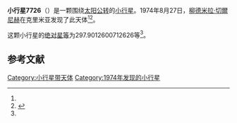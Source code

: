 {{Infobox planet
| bgcolour = #FFFFC0
| name = 7726 Olegbykov
| symbol = 
| image = 
| caption = 
| discovery = yes
| discovery_ref = 
| discoverer = [[柳德米拉·切爾尼赫|柳德米拉·切爾尼赫]]
| discovery_site = [[克里米亚|克里米亚]] 
| discovered = 1974年8月27日
| designations = yes
| mp_name = 
| named_after = 
| alt_names = 1974 QM2/ 1957 QL / 1974 RT / 1984 QH
| mp_category = [[主带小行星|主带小行星]]
| orbit_ref = <ref name="a">[http://ssd.jpl.nasa.gov/sbdb.cgi?sstr=7726 7726 Olegbykov] {{Wayback|url=http://ssd.jpl.nasa.gov/sbdb.cgi?sstr=7726 |date=20201124025309 }}，小行星數據庫瀏覽器（JPL Small-Body Database Browser）－[[美国国家航空航天局|美国国家航空航天局]]喷气推进实验室</ref>
| epoch = 2456400.5 (2013年4月18日更新)
| aphelion = {{convert|2.652700740746404|AU|km|3|abbr=on|lk=out}}
| perihelion = {{convert|1.841334946075689|AU|km|3|abbr=on}}
| semimajor = {{convert|2.247017843411046|AU|km|3|abbr=on}}
| eccentricity = 0.180542802
| period = 1230.292024 [[日|日]]<br />3.37[[儒略年|儒略年]]
| avg_speed = 
| inclination = 5.86134441162178
| asc_node = 341.5823118448961
| mean_anomaly = 
| arg_peri = 297.9012600712626
| satellites = 
| physical_characteristics = yes
| dimensions = 
| mass = 
| density = 
| surface_grav = 
| escape_velocity = 
| sidereal_day = 
| axial_tilt = 
| pole_ecliptic_lat = 
| pole_ecliptic_lon = 
| albedo = 
| temperatures= 
| temp_name1 = 
| mean_temp_1 = 
| max_temp_1 = 
| temp_name2 = 
| max_temp_2 = 
| spectral_type = 
| abs_magnitude = 297.9012600712626
}}

'''小行星7726'''（{{lang-en|7726 Olegbykov}}）是一颗围绕[[太阳|太阳]][[公转|公转]]的[[小行星|小行星]]。1974年8月27日，[[柳德米拉·切爾尼赫|柳德米拉·切爾尼赫]]在克里米亚发现了此天体<ref name="a" /><ref>{{cite news|title=小行星列表|url=http://cfa-www.harvard.edu/iau/lists/NumberedMPs.txt|accessdate=2013-07-08|newspaper=哈佛大学|archive-date=2008-05-17|archive-url=https://web.archive.org/web/20080517010638/http://cfa-www.harvard.edu/iau/lists/NumberedMPs.txt|dead-url=no}}</ref>。

这颗小行星的[[绝对星等|绝对星等]]为297.9012600712626等<ref name="a" />。

==参考文献==
{{reflist}}
{{Minor Planet Number|[[小行星7725|小行星7725]]|[[小行星7727|小行星7727]]}}

{{小天体}}

[[Category:小行星带天体|Category:小行星带天体]]
[[Category:1974年发现的小行星|Category:1974年发现的小行星]]

{{asteroid-stub}}